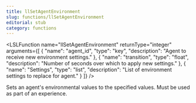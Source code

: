 ```yaml
---
title: llSetAgentEnvironment
slug: functions/llSetAgentEnvironment
editorial: stub
category: functions
---
```


<LSLFunction
	name="llSetAgentEnvironment"
	returnType="integer"
	arguments={[
	{
		"name": "agent_id",
		"type": "key",
		"description": "Agent to receive new environment settings."
	},
	{
		"name": "transition",
		"type": "float",
		"description": "Number of seconds over which to apply new settings."
	},
	{
		"name": "Settings",
		"type": "list",
		"description": "List of environment settings to replace for agent."
	}
]}
/>

Sets an agent's environmental values to the specified values. Must be used as part of an experience.
